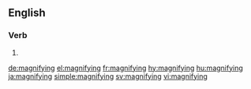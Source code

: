 ==English==

===Verb===
{{head|en}}

# {{present participle of|magnify}}

[[de:magnifying]]
[[el:magnifying]]
[[fr:magnifying]]
[[hy:magnifying]]
[[hu:magnifying]]
[[ja:magnifying]]
[[simple:magnifying]]
[[sv:magnifying]]
[[vi:magnifying]]